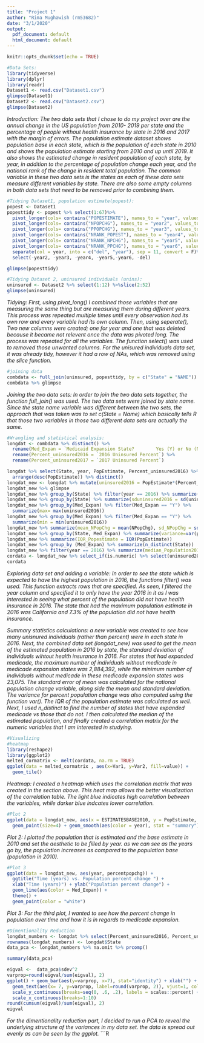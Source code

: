 ```yaml
---
title: "Project 1"
author: "Rima Mughawish (rm53682)"
date: "3/1/2020"
output:
  pdf_document: default
  html_document: default
---
```


```r
knitr::opts_chunk$set(echo = TRUE)
```

```r
#Data Sets:
library(tidyverse)
library(dplyr)
library(readr)
Dataset1 <- read.csv("Dataset1.csv")
glimpse(Dataset1)
Dataset2 <- read.csv("Dataset2.csv")
glimpse(Dataset2)
```

*Introduction: The two data sets that I chose to do my project over are the annual change in the US population from 2010- 2019 per state and the percentage of people without health insurance by state in 2016 and 2017 with the margin of errors. The population estimate dataset shows population base in each state, which is the population of each state in 2010 and shows the population estimate starting from 2010 and up until 2019. It also shows the estimated change in resident population of each state, by year, in addition to the percentage of population change each year, and the national rank of the change in resident total population. The common variable in these two data sets is the states as each of these data sets measure different variables by state. There are also some empty columns in both data sets that need to be removed prior to combining them.*


```R
#Tidying Dataset1, population estimate(popest): 
popest <- Dataset1
popesttidy <- popest %>% select(1:67)%>%
  pivot_longer(cols= contains("POPESTIMATE"), names_to = "year", values_to = "PopEstimate") %>%
  pivot_longer(cols= contains("NPOPCHG"), names_to = "year2", values_to = "NPopChg") %>%
  pivot_longer(cols= contains("PPOPCHG"), names_to = "year3", values_to = "percentpopchg") %>%
  pivot_longer(cols= contains("NRANK_POPEST"), names_to = "year4", values_to = "NRANK_Popest") %>%
  pivot_longer(cols= contains("NRANK_NPCHG"), names_to = "year5", values_to = "NRANK_POPCHG")%>%
  pivot_longer(cols= contains("NRANK_PPCHG"), names_to = "year6", values_to = "NRank_PPOPCHG") %>%
  separate(col = year, into = c("del", "year"), sep = 11, convert = F)%>% 
  select(-year2, -year3, -year4, -year5,-year6, -del) 

glimpse(popesttidy)

#Tidying Dataset 2, uninsured individuals (unins):
uninsured <- Dataset2 %>% select(1:12) %>%slice(2:52)
glimpse(uninsured)
```
*Tidying: First, using pivot_long() I combined those variables that are measuring the same thing but are measuring them during different years. This process was repeated multiple times until every observation had its own row and every variable had its own column. Then, using seperate(), Two new columns were created; one for year and one that was deleted because it became not relevent once the data was pivoted long. The process was repeated for all the variables. The function select() was used to removed those unwanted columns. For the unisured individuals data set, it was already tidy, however it had a row of NAs, which was removed using the slice function.*

```R
#joining data
combdata <- full_join(uninsured, popesttidy, by = c("State" = "NAME"))
combdata %>% glimpse
```
*Joining the two data sets: In order to join the two data sets together, the function full_join() was used. The two data sets were joined by state name. Since the state name variable was different between the two sets, the approach that was taken was to set c(State = Name) which basically tells R that those two variables in those two different data sets are actually the same.*


```r
#Wrangling and statistical analysis: 
longdat <- combdata %>% distinct() %>% 
  rename(Med_Expan = `Medicaid Expansion State?        Yes (Y) or No (N)1`) %>% 
  rename(Percent_uninsured2016 = `2016 Uninsured Percent`) %>% 
  rename(Percent_uninsured2017 = `2017 Uninsured Percent`)

longdat %>% select(State, year, PopEstimate, Percent_uninsured2016) %>% filter(year == 2016)%>%
  arrange(desc(PopEstimate)) %>% distinct() 
longdat_new <- longdat %>% mutate(uninsured2016 = PopEstimate*(Percent_uninsured2016 /100))
longdat_new %>% glimpse
longdat_new %>% group_by(State) %>% filter(year == 2016) %>% summarize(avgPop=mean(PopEstimate)) 
longdat_new %>% group_by(State) %>% summarize(sduninsured2016 = sd(uninsured2016))
longdat_new %>% group_by(Med_Expan) %>% filter(Med_Expan == "Y") %>% 
  summarize(max= max(uninsured2016))
longdat_new %>% group_by(Med_Expan) %>% filter(Med_Expan == "Y") %>% 
  summarize(min = min(uninsured2016))
longdat_new %>% summarize(mean_NPopChg = mean(NPopChg), sd_NPopChg = sd(NPopChg), n=n(), se_NPopChg=sd_NPopChg/sqrt(n))
longdat_new %>% group_by(State, Med_Expan) %>% summarize(variance=var(percentpopchg))
longdat_new %>% summarize(IQR_Popestimate = IQR(PopEstimate))
longdat_new %>% group_by (Med_Expan) %>% summarize(n_distinct(State))
longdat_new %>% filter(year == 2016) %>% summarize(median_Population2016 = median(PopEstimate))
cordata <- longdat_new %>% select_if(is.numeric) %>% select(uninsured2016, PopEstimate, Percent_uninsured2016, ESTIMATESBASE2010)%>% na.omit %>%cor()
cordata
```
*Exploring data set and adding a variable: In order to see the state which is expected to have the highest population in 2016, the functions filter() was used. This function extracts rows that are specified. As seen, I filtered the year column and specified it to only have the year 2016 in it as I was interested in seeing what percent of the population did not have health insurance in 2016. The state that had the maximum population estimate in 2016 was California and 7.3% of the population did not have health insurance.*

*Summary statistics calculations: a new variable was created to see how many unisnured individuals (rather than percent) were in each state in 2016. Next, the combined data set (longdat_new) was used to get the mean of the estimated population in 2016 by state, the standard deviation of individuals wihtout health insurance in 2016. For states that had expanded medicade, the maximum number of individuals without medicade in medicade expansion states was 2,884,392, while the minimum number of individuals without medicade in these medicade expansion states was 23,075.  The standard error of mean was calculated for the national population change variable, along side the mean and standard deviation. The variance for percent population change was also computed using the function var(). The IQR of the population estimate was calculated as well. Next, I used n_distinct to find the number of states that have expanded medicade vs those that do not. I then calculated the median of the estimated population, and finally created a correlation matrix for the numeric variables that I am interested in studying.* 

```r
#Visualizing 
#heatmap
library(reshape2)
library(ggplot2)
melted_cormatrix <- melt(cordata, na.rm = TRUE)
ggplot(data = melted_cormatrix , aes(x=Var1, y=Var2, fill=value)) + 
  geom_tile()
```
*Heatmap: I created a heatmap which uses the correlation matrix that was created in the section above. This heat map allows the better visualization of the correlation table. The light blue indicates high correlation between the variables, while darker blue indcates lower correlation.*

```R
#Plot 2
ggplot(data = longdat_new, aes(x = ESTIMATESBASE2010, y = PopEstimate, color = year)) + 
  geom_point(size=4) + geom_smooth(aes(color = year), stat = "summary")
```

*Plot 2: I plotted the population that is estimated and the base estimate in 2010 and set the aesthetic to be filled by year. as we can see as the years go by, the population increases as compared to the population base (population in 2010). *

```R
#Plot 3
ggplot(data = longdat_new, aes(year, percentpopchg)) + 
  ggtitle("Time (years) vs. Population percent change ") + 
  xlab("Time (years)") + ylab("Population percent change") + 
  geom_line(aes(color = Med_Expan)) + 
  theme() +
  geom_point(color = "white")
```
*Plot 3: For the third plot, I wanted to see how the percent change in population over time and how it is in regards to medicade expansion.*

```r
#Dimentionality Reduction
longdat_numbers <- longdat %>% select(Percent_uninsured2016, Percent_uninsured2017, percentpopchg, PopEstimate,NPopChg) %>% scale() 
rownames(longdat_numbers) <- longdat$State
data_pca <- longdat_numbers %>% na.omit %>% prcomp()

summary(data_pca)

eigval <-  data_pca$sdev^2
varprop=round(eigval/sum(eigval), 2)
ggplot() + geom_bar(aes(y=varprop, x=7), stat="identity") + xlab("") + geom_path(aes(y=varprop, x=7)) + 
  geom_text(aes(x= 7, y=varprop, label=round(varprop, 2)), vjust=1, col="white", size=5) + 
  scale_y_continuous(breaks=seq(0, .6, .2), labels = scales::percent) + 
  scale_x_continuous(breaks=1:10)
round(cumsum(eigval)/sum(eigval), 2)
eigval 

```
*For the dimentionality reduction part, I decided to run a PCA to reveal the underlying structure of the variances in my data set. the data is spread out evenly as can be seen by the ggplot. *
```R